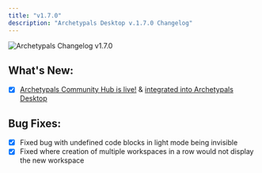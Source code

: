 ```yaml
---
title: "v1.7.0"
description: "Archetypals Desktop v.1.7.0 Changelog"
---
```



<style global jsx>{`
  img {
    aspect-ratio: 16/9;
    object-fit: fit;
    border-radius: 20px;
  }
`}</style>

<Image
  src="/images/product/changelog/header-image.png"
  height={1080}
  width={1920}
  quality={100}
  alt="Archetypals Changelog v1.7.0"
/>

## What's New:

- [x] [Archetypals Community Hub is live!](https://hub.anythingllm.com/) & [integrated into Archetypals Desktop](../community-hub/about.mdx)

## Bug Fixes:

- [x] Fixed bug with undefined code blocks in light mode being invisible
- [x] Fixed where creation of multiple workspaces in a row would not display the new workspace
